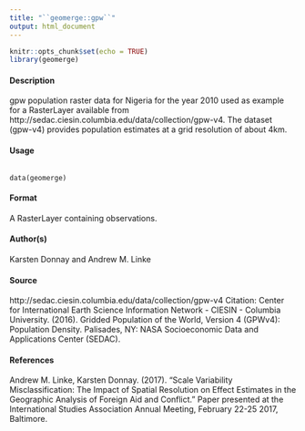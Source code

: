 ---
title: "``geomerge::gpw``"
output: html_document
---

```{r setup, include=FALSE}
knitr::opts_chunk$set(echo = TRUE)
library(geomerge)
```
#### Description

gpw population raster data for Nigeria for the year 2010 used as example for a RasterLayer available from http://sedac.ciesin.columbia.edu/data/collection/gpw-v4. 
The dataset (gpw-v4) provides population estimates at a grid resolution of about 4km.

#### Usage
<pre><code>
data(geomerge)
</code></pre>

#### Format
A RasterLayer containing observations.

#### Author(s)
Karsten Donnay and Andrew M. Linke

#### Source
http://sedac.ciesin.columbia.edu/data/collection/gpw-v4
Citation: Center for International Earth Science Information Network - CIESIN - Columbia University. (2016). Gridded Population of the World, Version 4 (GPWv4): Population Density. Palisades,
NY: NASA Socioeconomic Data and Applications Center (SEDAC).

#### References
Andrew M. Linke, Karsten Donnay. (2017). "Scale Variability Misclassification: The Impact of Spatial Resolution on Effect Estimates in the Geographic Analysis of Foreign Aid and Conflict."
Paper presented at the International Studies Association Annual Meeting, February 22-25 2017, Baltimore.
